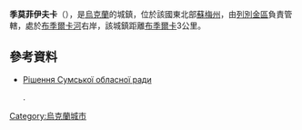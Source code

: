 '''季莫菲伊夫卡'''（{{lang-uk|Тимофіївка}}），是[[烏克蘭|烏克蘭]]的城鎮，位於該國東北部[[蘇梅州|蘇梅州]]，由[[列別金區|列別金區]]負責管轄，處於[[布季爾卡河|布季爾卡河]]右岸，該城鎮距離[[布季爾卡|布季爾卡]]3公里。

==參考資料==
*[http://w1.c1.rada.gov.ua/pls/z7502/A035?rdat=03.11.2009&letter=2522 Рішення Сумської обласної ради]</ref>.

{{Ukraine-geo-stub}}
[[Category:烏克蘭城市|Category:烏克蘭城市]]